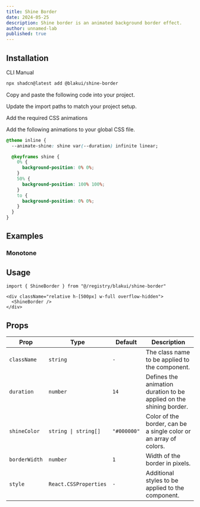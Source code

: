 ```yaml
---
title: Shine Border
date: 2024-05-25
description: Shine border is an animated background border effect.
author: unnamed-lab
published: true
---
```


<ComponentPreview name="shine-border-demo" />

## Installation

<Tabs defaultValue="cli">

<TabsList>
  <TabsTrigger value="cli">CLI</TabsTrigger>
  <TabsTrigger value="manual">Manual</TabsTrigger>
</TabsList>
<TabsContent value="cli">

```bash
npx shadcn@latest add @blakui/shine-border
```

</TabsContent>

<TabsContent value="manual">

<Steps>

<Step>Copy and paste the following code into your project.</Step>

<ComponentSource name="shine-border" />

<Step>Update the import paths to match your project setup.</Step>

<Step>Add the required CSS animations</Step>

Add the following animations to your global CSS file.

```css title="app/globals.css" showLineNumbers {2, 4-14}
@theme inline {
  --animate-shine: shine var(--duration) infinite linear;

  @keyframes shine {
    0% {
      background-position: 0% 0%;
    }
    50% {
      background-position: 100% 100%;
    }
    to {
      background-position: 0% 0%;
    }
  }
}
```

</Steps>

</TabsContent>

</Tabs>

## Examples

### Monotone

<ComponentPreview name="shine-border-demo-2" />

## Usage

```tsx showLineNumbers
import { ShineBorder } from "@/registry/blakui/shine-border"
```

```tsx showLineNumbers
<div className="relative h-[500px] w-full overflow-hidden">
  <ShineBorder />
</div>
```

## Props

| Prop          | Type                  | Default     | Description                                                         |
| ------------- | --------------------- | ----------- | ------------------------------------------------------------------- |
| `className`   | `string`              | `-`         | The class name to be applied to the component.                      |
| `duration`    | `number`              | `14`        | Defines the animation duration to be applied on the shining border. |
| `shineColor`  | `string \| string[]`  | `"#000000"` | Color of the border, can be a single color or an array of colors.   |
| `borderWidth` | `number`              | `1`         | Width of the border in pixels.                                      |
| `style`       | `React.CSSProperties` | `-`         | Additional styles to be applied to the component.                   |
